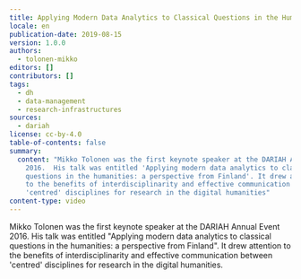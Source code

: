 ```yaml
---
title: Applying Modern Data Analytics to Classical Questions in the Humanities
locale: en
publication-date: 2019-08-15
version: 1.0.0
authors:
  - tolonen-mikko
editors: []
contributors: []
tags:
  - dh
  - data-management
  - research-infrastructures
sources:
  - dariah
license: cc-by-4.0
table-of-contents: false
summary:
  content: "Mikko Tolonen was the first keynote speaker at the DARIAH Annual Event
    2016.  His talk was entitled 'Applying modern data analytics to classical
    questions in the humanities: a perspective from Finland'. It drew attention
    to the benefits of interdisciplinarity and effective communication between
    'centred' disciplines for research in the digital humanities"
content-type: video
---
```

Mikko Tolonen was the first keynote speaker at the DARIAH Annual Event 2016. His talk was entitled "Applying modern data analytics to classical questions in the humanities: a perspective from Finland". It drew attention to the benefits of interdisciplinarity and effective communication between 'centred' disciplines for research in the digital humanities.

<VideoCard provider="youtube" id="R3k4OJUToXU" title="Applying Modern Data Analytics to Classical Questions in the Humanities" image="/assets/content/assets/en/resources/hosted/applying-modern-data-analytics-to-classical-questions-in-the-humanities/mikko-tolonen-png" />
